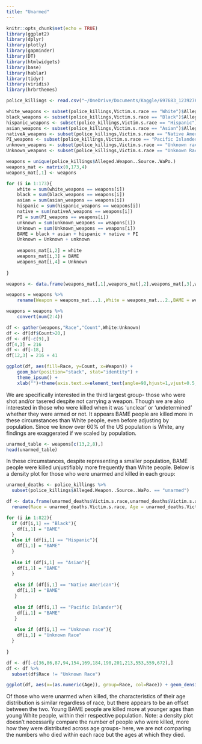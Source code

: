 ```yaml
---
title: "Unarmed"
---
```


```r
knitr::opts_chunk$set(echo = TRUE)
library(ggplot2)
library(dplyr)
library(plotly)
library(gapminder)
library(DT)
library(htmlwidgets)
library(base)
library(hablar)
library(tidyr)
library(viridis)
library(hrbrthemes)
```

```r
police_killings <- read.csv("~/OneDrive/Documents/Kaggle/697683_1239276_bundle_archive/police_killings.csv",header = TRUE)

white_weapons <- subset(police_killings,Victim.s.race == "White")$Alleged.Weapon..Source..WaPo.
black_weapons <- subset(police_killings,Victim.s.race == "Black")$Alleged.Weapon..Source..WaPo.
hispanic_weapons <- subset(police_killings,Victim.s.race == "Hispanic")$Alleged.Weapon..Source..WaPo.
asian_weapons <- subset(police_killings,Victim.s.race == "Asian")$Alleged.Weapon..Source..WaPo.
nativeA_weapons <- subset(police_killings,Victim.s.race == "Native American")$Alleged.Weapon..Source..WaPo.
PI_weapons <- subset(police_killings,Victim.s.race == "Pacific Islander")$Alleged.Weapon..Source..WaPo.
unknown_weapons <- subset(police_killings,Victim.s.race == "Unknown race")$Alleged.Weapon..Source..WaPo.
Unknown_weapons <- subset(police_killings,Victim.s.race == "Unknown Race")$Alleged.Weapon..Source..WaPo.

weapons = unique(police_killings$Alleged.Weapon..Source..WaPo.)
weapons_mat <- matrix(0,173,4)
weapons_mat[,1] <- weapons

for (i in 1:173){
    white = sum(white_weapons == weapons[i])
    black = sum(black_weapons == weapons[i])
    asian = sum(asian_weapons == weapons[i])
    hispanic = sum(hispanic_weapons == weapons[i])
    native = sum(nativeA_weapons == weapons[i])
    PI = sum(PI_weapons == weapons[i])
    unknown = sum(unknown_weapons == weapons[i])
    Unknown = sum(Unknown_weapons == weapons[i])
    BAME = black + asian + hispanic + native + PI
    Unknown = Unknown + unknown
    
    weapons_mat[i,2] = white
    weapons_mat[i,3] = BAME
    weapons_mat[i,4] = Unknown
    
}

weapons <- data.frame(weapons_mat[,1],weapons_mat[,2],weapons_mat[,3],weapons_mat[,4])

weapons = weapons %>%
    rename(Weapon = weapons_mat...1.,White = weapons_mat...2.,BAME = weapons_mat...3.,Unknown = weapons_mat...4.)

weapons = weapons %>%
    convert(num(2:4))

df <- gather(weapons,"Race","Count",White:Unknown)
df <- df[df$Count>20,]
df <- df[-c(9),]
df[4,3] = 216
df <- df[-18,]
df[12,3] = 216 + 41 

ggplot(df, aes(fill=Race, y=Count, x=Weapon)) + 
    geom_bar(position="stack", stat="identity") +
    theme_ipsum() +
    xlab("")+theme(axis.text.x=element_text(angle=90,hjust=1,vjust=0.5,size=14))+     scale_fill_brewer(palette="Paired")+theme_minimal()

```

We are specifically interested in the third largest group- those who were shot and/or tasered despite not carrying a weapon. Though we are also interested in those who were killed when it was 'unclear' or 'undetermined' whether they were armed or not. It appears BAME people are killed more in these circumstances than White people, even before adjusting by population. Since we know over 60% of the US population is White, any findings are exaggerated if we scaled by population.

```r
unarmed_table <- weapons[c(13,2,8),]
head(unarmed_table)
```

In these circumstances, despite representing a smaller population, BAME people were killed unjustifiably more frequently than White people. Below is a density plot for those who were unarmed and killed in each group:


```r
unarmed_deaths <- police_killings %>%
  subset(police_killings$Alleged.Weapon..Source..WaPo. == "unarmed")

df <- data.frame(unarmed_deaths$Victim.s.race,unarmed_deaths$Victim.s.age) %>%
  rename(Race = unarmed_deaths.Victim.s.race, Age = unarmed_deaths.Victim.s.age)

for (i in 1:822){
  if (df[i,1] == "Black"){
    df[i,1] = "BAME"
  }
  else if (df[i,1] == "Hispanic"){
    df[i,1] = "BAME"
  }
  
  else if (df[i,1] == "Asian"){
    df[i,1] = "BAME"
  }
  
   else if (df[i,1] == "Native American"){
    df[i,1] = "BAME"
   }
  
   else if (df[i,1] == "Pacific Islander"){
    df[i,1] = "BAME"
   }
  
   else if (df[i,1] == "Unknown race"){
    df[i,1] = "Unknown Race"
  }
  
}

df <- df[-c(36,86,87,94,154,169,184,190,201,213,553,559,672),]
df <- df %>%
  subset(df$Race != "Unknown Race")

ggplot(df, aes(x=(as.numeric(Age)), group=Race, col=Race)) + geom_density(position=position_dodge(width = 0)) + xlab('Age') + ylab("Density") + scale_x_discrete(breaks=seq(0,80,20)) + theme_bw()

```
 
Of those who were unarmed when killed, the characteristics of their age distribution is similar regardless of race, but there appears to be an offset between the two. Young BAME people are killed more at younger ages than young White people, within their respective population. Note: a density plot doesn't necessarily compare the number of people who were killed, more how they were distributed across age groups- here, we are not comparing the numbers who died within each race but the ages at which they died.





